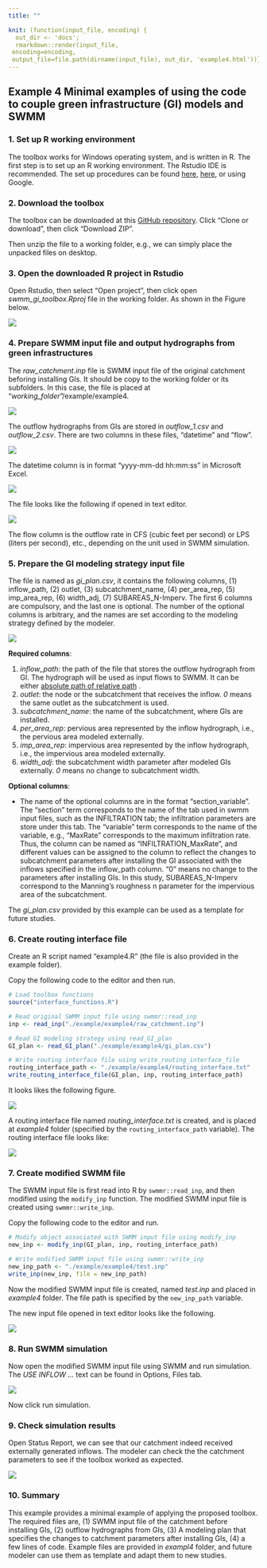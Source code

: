 ```yaml
---
title: ""

knit: (function(input_file, encoding) {
  out_dir <- 'docs';
  rmarkdown::render(input_file,
 encoding=encoding,
 output_file=file.path(dirname(input_file), out_dir, 'example4.html'))})
---
```


## Example 4 Minimal examples of using the code to couple green infrastructure (GI) models and SWMM

### 1. Set up R working environment

The toolbox works for Windows operating system, and is written in R. The first step is to set up an R working environment. The Rstudio IDE is recommended. The set up procedures can be found [here](https://www.earthdatascience.org/courses/earth-analytics/document-your-science/setup-r-rstudio/), [here](https://support.rstudio.com/hc/en-us/articles/201141096-Getting-Started-with-R), or using Google.

### 2. Download the toolbox

The toolbox can be downloaded at this [GitHub repository](https://github.com/stsfk/swmm_gi_toolbox). Click "Clone or download", then click "Download ZIP". 

Then unzip the file to a working folder, e.g., we can simply place the unpacked files on desktop.

### 3. Open the downloaded R project in Rstudio

Open Rstudio, then select "Open project", then click open *swmm_gi_toolbox.Rproj* file in the working folder. As shown in the Figure below.

![](./example/example4/image/rstudio_open_project.png)

### 4. Prepare SWMM input file and output hydrographs from green infrastructures

The *raw_catchment.inp* file is SWMM input file of the original catchment beforing installing GIs. It should be copy to the working folder or its subfolders. In this case, the file is placed at "*working_folder*"/example/example4. 

![](./example/example4/image/files.png)

The outflow hydrographs from GIs are stored in *outflow_1.csv* and *outflow_2.csv*. There are two columns in these files, "datetime" and "flow". 

![](./example/example4/image/outflow_hydrograph.png)

The datetime column is in format "yyyy-mm-dd hh:mm:ss" in Microsoft Excel.

![](./example/example4/image/datetime_format.png)

The file looks like the following if opened in text editor.

![](./example/example4/image/outflow_hydrograph_text.png)


The flow column is the outflow rate in CFS (cubic feet per second) or LPS (liters per second), etc., depending on the unit used in SWMM simulation.

### 5. Prepare the GI modeling strategy input file 

The file is named as *gi_plan.csv*, it contains the following columns, (1) inflow_path, (2)	outlet, (3)	subcatchment_name, (4)	per_area_rep, (5) imp_area_rep, (6)	width_adj, (7) SUBAREAS_N-Imperv. The first 6 columns are compulsory, and the last one is optional. The number of the optional columns is arbitrary, and the names are set according to the modeling strategy defined by the modeler. 

![](./example/example4/image/gi_plan.png)

**Required columns**:

1. *inflow_path*: the path of the file that stores the outflow hydrograph from GI. The hydrograph will be used as input flows to SWMM. It can be either [absolute path of relative path](https://stackoverflow.com/questions/36834767/how-to-use-rstudio-relative-paths) .
2. *outlet*: the node or the subcatchment that receives the inflow. *0* means the same outlet as the subcatchment is used.
3. *subcatchment_name*: the name of the subcatchment, where GIs are installed.
4. *per_area_rep*: pervious area represented by the inflow hydrograph, i.e., the pervious area modeled externally.
5. *imp_area_rep*: impervious area represented by the inflow hydrograph, i.e., the impervious area modeled externally.
6. *width_adj*: the subcatchment width parameter after modeled GIs externally. *0* means no change to subcatchment width.

**Optional columns**:

* The name of the optional columns are in the format "section_variable". The “section” term corresponds to the name of the tab used in swmm input files, such as the INFILTRATION tab; the infiltration parameters are store under this tab. The “variable” term corresponds to the name of the variable, e.g., “MaxRate” corresponds to the maximum infiltration rate. Thus, the column can be named as “INFILTRATION_MaxRate”, and different values can be assigned to the column to reflect the changes to subcatchment parameters after installing the GI associated with the inflows specified in the inflow_path column. "0" means no change to the parameters after installing GIs. In this study, SUBAREAS_N-Imperv correspond to the Manning's roughness n parameter for the impervious area of the subcatchment.

The *gi_plan.csv* provided by this example can be used as a template for future studies.

### 6. Create routing interface file

Create an R script named "example4.R" (the file is also provided in the example folder).

Copy the following code to the editor and then run.

```r
# Load toolbox functions
source("interface_functions.R")

# Read original SWMM input file using swmmr::read_inp
inp <- read_inp("./example/example4/raw_catchment.inp")

# Read GI modeling strategy using read_GI_plan
GI_plan <- read_GI_plan("./example/example4/gi_plan.csv")

# Write routing interface file using write_routing_interface_file
routing_interface_path <- "./example/example4/routing_interface.txt"
write_routing_interface_file(GI_plan, inp, routing_interface_path)
```

It looks likes the following figure.

![](./example/example4/image/code_example.png)

A routing interface file named *routing_interface.txt* is created, and is placed at *example4* folder (specified by the `routing_interface_path` variable). The routing interface file looks like:

![](./example/example4/image/routing_interface.png)

### 7. Create modified SWMM file

The SWMM input file is first read into R by `swmmr::read_inp`, and then modified using the `modify_inp` function. The modified SWMM input file is created using `swmmr::write_inp`.

Copy the following code to the editor and run.

```r
# Modify object associated with SWMM input file using modify_inp
new_inp <- modify_inp(GI_plan, inp, routing_interface_path)

# Write modified SWMM input file using swmmr::write_inp
new_inp_path <- "./example/example4/test.inp"
write_inp(new_inp, file = new_inp_path)
```

Now the modified SWMM input file is created, named *test.inp* and placed in *example4* folder. The file path is specified by the `new_inp_path` variable.

The new input file opened in text editor looks like the following.

![](./example/example4/image/modified_swmm_input.png)

### 8. Run SWMM simulation

Now open the modified SWMM input file using SWMM and run simulation. The *USE INFLOW ... * text can be found in Options, Files tab.


![](./example/example4/image/swmm_screen.png)

Now click run simulation.

### 9. Check simulation results

Open Status Report, we can see that our catchment indeed received externally generated inflows. The modeler can check the the catchment parameters to see if the toolbox worked as expected.

![](./example/example4/image/status report.png)

### 10. Summary

This example provides a minimal example of applying the proposed toolbox. The required files are, (1) SWMM input file of the catchment before installing GIs, (2) outflow hydrographs from GIs, (3) A modeling plan that specifies the changes to catchment parameters after installing GIs, (4) a few lines of code. Example files are provided in *exampl4* folder, and future modeler can use them as template and adapt them to new studies.





